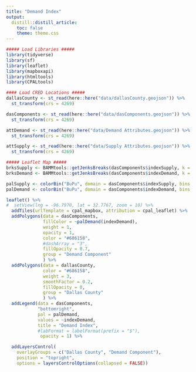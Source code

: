```yaml
---
title: "Demand Index"
output:
  distill::distill_article:
    toc: false
    theme: theme.css
---
```


```r
##### Load Libraries #####
library(tidyverse)
library(sf)
library(leaflet)
library(mapboxapi)
library(htmltools)
library(CPALtools)

#### Load CRED Locations #####
dallasCounty <- st_read(here::here("data/dallasCounty.geojson")) %>%
  st_transform(crs = 4269)

dasComponents <- st_read(here::here("data/dasComponents.geojson")) %>%
  st_transform(crs = 4269)

attDemand <- st_read(here::here("data/Demand Attributes.geojson")) %>%
  st_transform(crs = 4269)

attSupply <- st_read(here::here("data/Supply Attributes.geojson")) %>%
  st_transform(crs = 4269)
```

```r
##### Leaflet Map #####
brksSupply <- BAMMtools::getJenksBreaks(dasComponents$indexSupply, k = 6)
brksDemand <- BAMMtools::getJenksBreaks(dasComponents$indexDemand, k = 6)

palSupply <- colorBin("BuPu", domain = dasComponents$indexSupply, bins = brksSupply)
palDemand <- colorBin("BuPu", domain = dasComponents$indexDemand, bins = brksDemand)

leaflet() %>%
#  setView(lng = -96.7970, lat = 32.7767, zoom = 10) %>%
  addTiles(urlTemplate = cpal_mapbox, attribution = cpal_leaflet) %>%
  addPolygons(data = dasComponents,
              fillColor = ~palDemand(indexDemand),
              weight = 1,
              opacity = 1,
              color = "#686158",
              #dashArray = "3",
              fillOpacity = 0.7,
              group = "Demand Component"
              ) %>%
  addPolygons(data = dallasCounty,
              color = "#686158",
              weight = 3,
              smoothFactor = 0.2, 
              fillOpacity = 0,
              group = "Dallas County"
              ) %>%
  addLegend(data = dasComponents,
            "bottomright", 
            pal = palDemand, 
            values = ~indexDemand,
            title = "Demand Index",
            #labFormat = labelFormat(prefix = "$"),
             opacity = 1) %>%

  addLayersControl(
    overlayGroups = c("Dallas County", "Demand Component"),
    position = "topright",
    options = layersControlOptions(collapsed = FALSE))
```